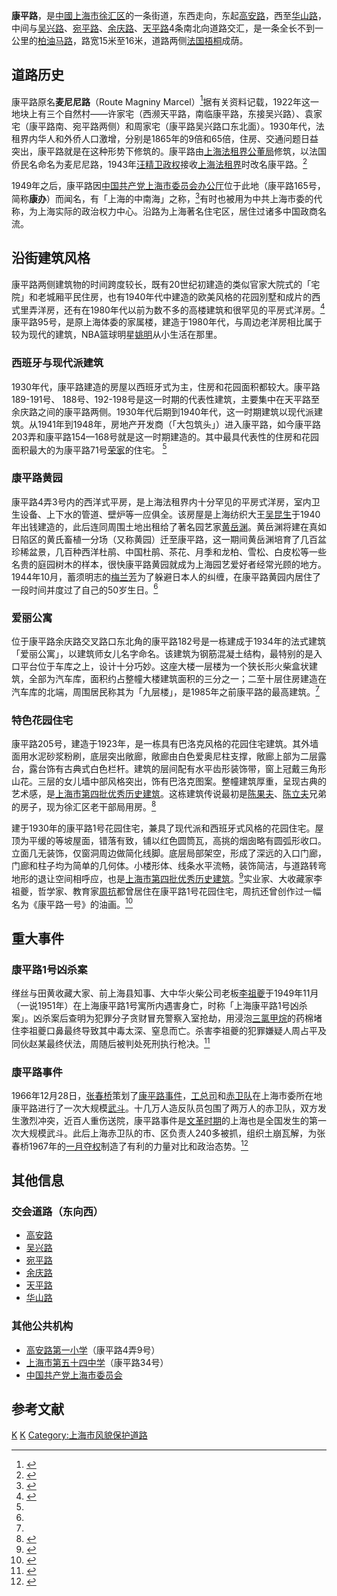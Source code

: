 {{noteTA
|G1=Unit
}}
{{Infobox China Road
|路牌类型=Shanghai
|中文道路名称=康平路
|道路英文名=Kangping Rd.
|走向1=东
|走向2=西
|走向1(E)=E
|走向2(E)=W
|图片=File:Kangping Road, Shanghai.JPG
|图片说明=康平路街景（[[余庆路|余庆路]]-[[天平路|天平路]]段）
|道路属性=普通道路
|道路总长度=0.999
|车速限制=
|行车线数量=
|所在地区={{CHN}}[[上海市|上海市]][[徐汇区|徐汇区]]
|起点=[[高安路|高安路]]
|终点=[[华山路_(上海)|华山路]]
|道路命名日期=1943年
|命名缘由=[[辽宁省|辽宁省]][[康平县|康平县]]
|道路旧名=麦尼尼路
|道路动工日期=1930年代
|通车日期=1930年代
|路段主要建筑= [[中国共产党上海市委员会|上海市委办公厅大院]]
|收费=
}}
'''康平路'''，是[[中華人民共和國|中國]][[上海市|上海市]][[徐汇区|徐汇区]]的一条街道，东西走向，东起[[高安路_(上海)|高安路]]，西至[[华山路_(上海)|华山路]]，中间与[[吴兴路_(上海)|吴兴路]]、[[宛平路|宛平路]]、[[余庆路|余庆路]]、[[天平路|天平路]]4条南北向道路交汇，是一条全长不到一公里的[[柏油路|柏油马路]]，路宽15米至16米，道路两侧[[法国梧桐|法国梧桐]]成荫。

==道路历史==
康平路原名'''麦尼尼路'''（Route Magniny Marcel）<ref>{{cite book | language =  | author =盛致和| coauthors =顾延培| title = 《上海市地名交通指南》| url =  | date = 1987年 | location = 上海 | publisher =上海文化出版社 | id =  | isbn =170773034  | pages =233}}</ref>据有关资料记载，1922年这一地块上有三个自然村——许家宅（西濒天平路，南临康平路，东接吴兴路）、袁家宅（康平路南、宛平路两侧）和周家宅（康平路吴兴路口东北面）。1930年代，法租界内华人和外侨人口激增，分别是1865年的9倍和65倍，住房、交通问题日益突出，康平路就是在这种形势下修筑的。康平路由[[上海法租界公董局|上海法租界公董局]]修筑，以法国侨民名命名为麦尼尼路，1943年[[汪精卫政权|汪精卫政权]]接收[[上海法租界|上海法租界]]时改名康平路。<ref name="康平路">{{cite web| url=http://sh.sina.com.cn/citylink/en/t/2009-11-27/135235127_2.html| title=康平路上被遗忘的时光| publisher=新浪上海| date=2009-11-27| accessdate=| author=金可| deadurl=yes| archiveurl=https://web.archive.org/web/20091205095925/http://sh.sina.com.cn/citylink/en/t/2009-11-27/135235127_2.html| archivedate=2009-12-05}}</ref>

1949年之后，康平路因[[中国共产党上海市委员会|中国共产党上海市委员会办公厅]]位于此地（康平路165号，简称'''康办'''）而闻名，有「上海的中南海」之称，<ref>{{cite book | language =  | author =赵元三| coauthors =| title =康平路165号纪事| url =  | date = 2011年1期 | location = | publisher =《江淮文史》杂志 | id =  | isbn =| pages =}}</ref>有时也被用为中共上海市委的代称，为上海实际的政治权力中心。沿路为上海著名住宅区，居住过诸多中国政商名流。

==沿街建筑风格==
康平路两侧建筑物的时间跨度较长，既有20世纪初建造的类似官家大院式的「宅院」和老城厢平民住房，也有1940年代中建造的欧美风格的花园別墅和成片的西式里弄洋房，还有在1980年代以前为数不多的高楼建筑和很罕见的平房式洋房。<ref name="康平路2">{{cite web| url=http://sh.news.163.com/08/0802/18/4IC39CFD00370085.html| title=撒落在康平路上的记忆| publisher=网易-新民晚报| date=2008-08-02| accessdate=| author=成彦| deadurl=yes| archiveurl=https://web.archive.org/web/20160305015101/http://sh.news.163.com/08/0802/18/4IC39CFD00370085.html| archivedate=2016-03-05}}</ref>康平路95号，是原上海体委的家属楼，建造于1980年代，与周边老洋房相比属于较为现代的建筑，NBA篮球明星[[姚明|姚明]]从小生活在那里。

===西班牙与现代派建筑===
1930年代，康平路建造的房屋以西班牙式为主，住房和花园面积都较大。康平路189-191号、 188号、192-198号是这一时期的代表性建筑，主要集中在天平路至余庆路之间的康平路两侧。1930年代后期到1940年代，这一时期建筑以现代派建筑。从1941年到1948年，房地产开发商（「大包筑头」）进入康平路，如今康平路203弄和康平路154—168号就是这一时期建造的。其中最具代表性的住房和花园面积最大的为康平路71号[[荣毅仁|荣家]]的住宅。 <ref name="康平路"/>

===康平路黄园===
康平路4弄3号内的西洋式平房，是上海法租界内十分罕见的平房式洋房，室内卫生设备、上下水的管道、壁炉等一应俱全。该房屋是上海纺织大王[[吴昆生|吴昆生]]于1940年出钱建造的，此后连同周围土地出租给了著名园艺家[[黄岳渊|黄岳渊]]。黄岳渊将建在真如日陷区的黄氏畜植一分场（又称黄园）迁至康平路，这一期间黄岳渊培育了几百盆珍稀盆景，几百种西洋杜鹃、中国杜鹃、茶花、月季和龙柏、雪松、白皮松等一些名贵的庭园树木的样本，很快康平路黄园就成为上海园艺爱好者经常光顾的地方。1944年10月，蓄须明志的[[梅兰芳|梅兰芳]]为了躲避日本人的纠缠，在康平路黄园内居住了一段时间并度过了自己的50岁生日。<ref name="康平路2"/>

===爱丽公寓===
位于康平路余庆路交叉路口东北角的康平路182号是一栋建成于1934年的法式建筑「爱丽公寓」，以建筑师女儿名字命名。该建筑为钢筋混凝土结构，最特别的是入口平台位于车库之上，设计十分巧妙。这座大楼一层楼为一个狭长形火柴盒状建筑，全部为汽车库，面积约占整幢大楼建筑面积的三分之一；二至十层住房建造在汽车库的北端，周围居民称其为「九层楼」，是1985年之前康平路的最高建筑。<ref name="康平路2"/>

===特色花园住宅===
康平路205号，建造于1923年，是一栋具有巴洛克风格的花园住宅建筑。其外墙面用水泥砂浆粉刷，底层突出敞廊，敞廊由白色爱奥尼柱支撑，敞廊上部为二层露台，露台饰有古典式白色栏杆。建筑的层间配有水平齿形装饰带，窗上冠戴三角形山花。三层的女儿墙中部风格突出，饰有巴洛克图案。整幢建筑厚重，呈现古典的艺术感，是[[上海市优秀历史建筑|上海市第四批优秀历史建筑]]。这栋建筑传说最初是[[陈果夫|陈果夫]]、[[陈立夫|陈立夫]]兄弟的房子，现为徐汇区老干部局用房。<ref>{{cite web| url=http://lhsr.xuhui.gov.cn/Article.aspx?ChannelID=0&ClassID=62&ArticleID=310| title=康平路205号巴洛克风格的花园住宅| publisher=| date=2011-06-01| accessdate=| author=上海市徐汇区绿化和市容管理局| deadurl=yes| archiveurl=https://web.archive.org/web/20160305202631/http://lhsr.xuhui.gov.cn/Article.aspx?ChannelID=0&ClassID=62&ArticleID=310| archivedate=2016-03-05}}</ref>

建于1930年的康平路1号花园住宅，兼具了现代派和西班牙式风格的花园住宅。屋顶为平缓的等坡屋面，错落有致，铺以红色圆筒瓦，高挑的烟囱略有圆弧形收口。立面几无装饰，仅窗洞周边做简化线脚。底层局部架空，形成了深远的入口门廊，门廊和柱子均为简单的几何体。小楼形体、线条水平流畅，装饰简洁，与道路转弯地形的退让空间相呼应，也是[[上海市优秀历史建筑|上海市第四批优秀历史建筑]]。<ref>{{cite web| url=http://news.dichan.sina.com.cn/2009/07/29/35090.html| title=康平路1号| publisher=新浪网| date=2009-07-29| accessdate=| author=| deadurl=yes| archiveurl=https://web.archive.org/web/20160304083552/http://news.dichan.sina.com.cn/2009/07/29/35090.html| archivedate=2016-03-04}}</ref>实业家、大收藏家李祖夔，哲学家、教育家[[周抗|周抗]]都曾居住在康平路1号花园住宅，周抗还曾创作过一幅名为《康平路一号》的油画。<ref>{{cite web| url=http://shszx.eastday.com/node2/node4810/node4851/node4864/userobject1ai37682.html| title=康平路1号的周抗| publisher=上海政协-联合时报| date=2009-11-27| accessdate=| author=周南征(口述)| coauthors=冯远(编写)| archive-date=2019-05-19| archive-url=https://web.archive.org/web/20190519154732/http://shszx.eastday.com/node2/node4810/node4851/node4864/userobject1ai37682.html}}</ref>

==重大事件==
===康平路1号凶杀案===
缂丝与田黄收藏大家、前上海县知事、大中华火柴公司老板[[李祖夔|李祖夔]]于1949年11月（一说1951年）在上海康平路1号寓所内遇害身亡，时称「上海康平路1号凶杀案」。凶杀案后查明为犯罪分子贪财冒充警察入室抢劫，用浸泡[[三氯甲烷|三氯甲烷]]的药棉堵住李祖夔口鼻最终导致其中毒太深、窒息而亡。杀害李祖夔的犯罪嫌疑人周占平及同伙赵某最终伏法，周随后被判处死刑执行枪决。<ref>{{cite book | language =  | author =刘正才| coauthors =| title = "上海县知事"被害案| url =  | date = 2004年7期 | location =   | publisher =《检查风云》杂志 | id =  | isbn = | pages =64-65}}</ref>
===康平路事件===
{{Main|康平路事件}}
1966年12月28日，[[张春桥|张春桥]]策划了[[康平路事件|康平路事件]]，[[上海工人革命造反总司令部|工总司]]和[[捍卫毛泽东思想工人赤卫队上海总部|赤卫队]]在上海市委所在地康平路进行了一次大规模[[武斗|武斗]]。十几万人造反队员包围了两万人的赤卫队，双方发生激烈冲突，近百人重伤送院，康平路事件是[[文革|文革时期]]的上海也是全国发生的第一次大规模武斗。此后上海赤卫队的市、区负责人240多被抓，组织土崩瓦解，为张春桥1967年的[[一月风暴|一月夺权]]制造了有利的力量对比和政治态势。<ref>{{cite web| url=http://sh.sina.com.cn/citylink/en/t/2009-11-27/135235127_2.html| title=解密：张春桥阴谋策划“康平路事件”震惊全国| publisher=新浪-新闻午报| date=2005-03-04| accessdate=| author=范卫平| deadurl=yes| archiveurl=https://web.archive.org/web/20091205095925/http://sh.sina.com.cn/citylink/en/t/2009-11-27/135235127_2.html| archivedate=2009-12-05}}</ref>

== 其他信息 ==
===交会道路（东向西）===
*[[高安路_(上海)|高安路]]
*[[吴兴路|吴兴路]]
*[[宛平路|宛平路]]
*[[余庆路|余庆路]]
*[[天平路|天平路]]
*[[华山路|华山路]]

===其他公共机构===
*[[高安路第一小学|高安路第一小学]]（康平路4弄9号）
*[[上海市第五十四中学|上海市第五十四中学]]（康平路34号）
*[[中国共产党上海市委员会|中国共产党上海市委员会]]

==参考文献==
{{Reflist}}

[[Category:徐汇区|K]]
[[Category:上海道路|K]]
[[Category:上海市风貌保护道路|Category:上海市风貌保护道路]]